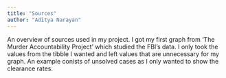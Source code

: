 ```yaml
---
title: "Sources"
author: "Aditya Narayan"
---
```


An overview of sources used in my project. 
I got my first graph from 'The Murder Accountability Project' which studied the FBI's data. I only took the values from the tibble I wanted and left values that are unnecessary for my graph. An example conists of unsolved cases as I only wanted to show the clearance rates. 